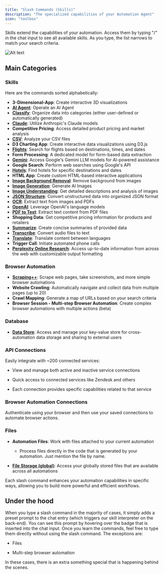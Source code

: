 ```yaml
---
title: "Slash Commands (Skills)"
description: "The specialized capabilities of your Automation Agent"
icon: "toolbox"
---
```


Skills extend the capabilities of your automation. Access them by typing "/" in the chat input to see all available skills. As you type, the list narrows to match your search criteria.

![Alt text](/images/slash.png "slash commands")

## Main Categories

### Skills

Here are the commands sorted alphabetically:

- **3-Dimensional-App**: Create interactive 3D visualizations
- [**AI Agent**](/slash-commands/ai-agent): Operate an AI Agent
- [**Classify**](/slash-commands/classify): Organize data into categories (either user-defined or automatically generated)
- [**Claude**](/slash-commands/claude): Utilize Anthropic's Claude models
- **Competitive Pricing**: Access detailed product pricing and market analysis
- [**CSV**](/slash-commands/csv): Analyze your CSV files
- **D3 Charting App**: Create interactive data visualizations using D3.js
- [**Flights**](/slash-commands/flights): Search for flights based on destinations, times, and dates
- **Form Processing**: A dedicated model for form-based data extraction
- [**Gemini**](/slash-commands/gemini): Access Google's Gemini LLM models for AI-powered assistance
- **Google Search**: Perform web searches using Google's API
- [**Hotels**](/slash-commands/hotels): Find hotels for specific destinations and dates
- **HTML App**: Create custom HTML-based interactive applications
- [**Image Background Removal**](/slash-commands/image-background-removal): Remove background from images
- [**Image Generation**](/slash-commands/image-generation): Generate AI Images
- [**Image Understanding**](/slash-commands/image-understanding): Get detailed descriptions and analysis of images
- [**JSON Structure**](/slash-commands/json-structure): Convert unstructured data into organized JSON format
- [**OCR**](/slash-commands/ocr): Extract text from images and PDFs
- [**OpenAI**](/slash-commands/openai): Leverage OpenAI's language models
- [**PDF to Text**](/slash-commands/pdf-to-text): Extract text content from PDF files
- **Shopping Data**: Get competitive pricing information for products and retailers
- [**Summarize**](/slash-commands/summarize): Create concise summaries of provided data
- [**Transcribe**](/slash-commands/transcribe): Convert audio files to text
- [**Translate**](/slash-commands/translate): Translate content between languages
- **Trigger Call**: Initiate automated phone calls
- [**Perplexity Online Research**](/slash-commands/webresearch): Access up-to-date information from across the web with customizable output formatting

### Browser Automation

- [**Scraping++**](/slash-commands/scraping): Scrape web pages, take screenshots, and more simple browser automations
- **Website Crawling**: Automatically navigate and collect data from multiple pages (up to 20)
- **Crawl Mapping**: Generate a map of URLs based on your search criteria
- **Browser Session - Multi-step Browser Automation**: Create complex browser automations with multiple actions (beta)

### Database

- [**Data Store**](/slash-commands/datastore): Access and manage your key-value store for cross-automation data storage and sharing to external users

### API Connections

Easily integrate with \~200 connected services:

- View and manage both active and inactive service connections

- Quick access to connected services like Zendesk and others

- Each connection provides specific capabilities related to that service

### Browser Automation Connections

Authenticate using your browser and then use your saved connections to automate browser actions.

### Files

- **Automation Files**: Work with files attached to your current automation

  - Process files directly in the code that is generated by your automation. Just mention the file by name.

- [**File Storage (global)**](/slash-commands/filestorage): Access your globally stored files that are available across all automations

Each slash command enhances your automation capabilities in specific ways, allowing you to build more powerful and efficient workflows.

## Under the hood

When you type a slash command in the majority of cases, it simply adds a preset prompt to the chat entry (which triggers our skill interpreter on the back-end). You can see this prompt by hovering over the badge that is inserted into the chat input. Once you learn the commands, feel free to type them directly without using the slash command. The exceptions are:

- Files

- Multi-step browser automation

In these cases, there is an extra something special that is happening behind the scenes.
